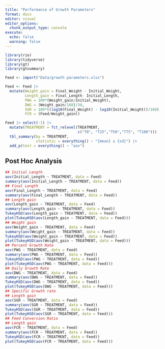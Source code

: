 ```yaml
---
title: "Performance of Growth Parameters"
format: docx
editor: visual
editor_options: 
  chunk_output_type: console
execute: 
  echo: false
  warning: false
---
```


```r
library(rio)
library(tidyverse)
library(gt)
library(gtsummary)

Feed <- import("Data/growth parameters.xlsx")
```

```r
Feed <- Feed |> 
  mutate(Weight_gain = Final_Weight - Initial_Weight,
         Length_gain = Final_Length- Initial_Length,
         PWG = 100*(Weight_gain/Initial_Weight),
         DWG = (Weight_gain/168)/30,
         SGR = 100*((log10(Final_Weight) - log10(Initial_Weight))/168),
         FCR = (Feed/Weight_gain))

Feed |> select(-1) |> 
  mutate(TREATMENT = fct_relevel(TREATMENT, 
                                 c("T0", "T25","T50","T75", "T100"))) |> 
  tbl_summary(by = TREATMENT,
              statistic = everything() ~ "{mean} ± {sd}") |> 
  add_p(test = everything() ~ "aov")
```

## Post Hoc Analysis
```r
## Initial Length
aov(Initial_Length ~ TREATMENT, data = Feed)
summary(aov(Initial_Length ~ TREATMENT, data = Feed))
## Final Length
aov(Final_Length ~ TREATMENT, data = Feed)
summary(aov(Final_Length ~ TREATMENT, data = Feed))
## Length gain
aov(Length_gain ~ TREATMENT, data = Feed)
summary(aov(Length_gain ~ TREATMENT, data = Feed))
TukeyHSD(aov(Length_gain ~ TREATMENT, data = Feed))
plot(TukeyHSD(aov(Length_gain ~ TREATMENT, data = Feed)))
## Weight gain
aov(Weight_gain ~ TREATMENT, data = Feed)
summary(aov(Weight_gain ~ TREATMENT, data = Feed))
TukeyHSD(aov(Weight_gain ~ TREATMENT, data = Feed))
plot(TukeyHSD(aov(Weight_gain ~ TREATMENT, data = Feed)))
## Percent Growth Rate
aov(PWG ~ TREATMENT, data = Feed)
summary(aov(PWG ~ TREATMENT, data = Feed))
TukeyHSD(aov(PWG ~ TREATMENT, data = Feed))
plot(TukeyHSD(aov(PWG ~ TREATMENT, data = Feed)))
## Daily Growth Rate
aov(DWG ~ TREATMENT, data = Feed)
summary(aov(DWG ~ TREATMENT, data = Feed))
TukeyHSD(aov(DWG ~ TREATMENT, data = Feed))
plot(TukeyHSD(aov(DWG ~ TREATMENT, data = Feed)))
## Specific Growth rate
## Length gain
aov(SGR ~ TREATMENT, data = Feed)
summary(aov(SGR ~ TREATMENT, data = Feed))
TukeyHSD(aov(SGR ~ TREATMENT, data = Feed))
plot(TukeyHSD(aov(SGR ~ TREATMENT, data = Feed)))
## Feed Conversion Ratio
## Length gain
aov(FCR ~ TREATMENT, data = Feed)
summary(aov(FCR ~ TREATMENT, data = Feed))
TukeyHSD(aov(FCR ~ TREATMENT, data = Feed))
plot(TukeyHSD(aov(FCR ~ TREATMENT, data = Feed)))
```


